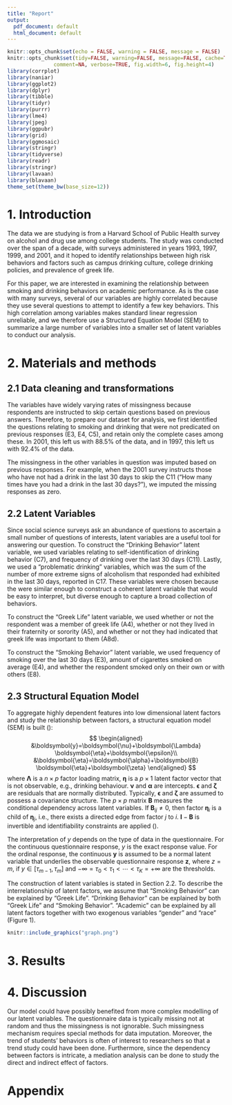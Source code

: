 ```yaml
---
title: "Report"
output:
  pdf_document: default
  html_document: default
---
```


```r
knitr::opts_chunk$set(echo = FALSE, warning = FALSE, message = FALSE)
knitr::opts_chunk$set(tidy=FALSE, warning=FALSE, message=FALSE, cache=TRUE, 
               comment=NA, verbose=TRUE, fig.width=6, fig.height=4)
library(corrplot)
library(naniar)
library(ggplot2)
library(dplyr)
library(tibble)
library(tidyr)
library(purrr)
library(lme4)
library(jpeg)
library(ggpubr)
library(grid)
library(ggmosaic)
library(stringr)
library(tidyverse)
library(readr)
library(stringr)
library(lavaan)
library(blavaan)
theme_set(theme_bw(base_size=12))
```

# 1. Introduction
The data we are studying is from a Harvard School of Public Health survey on alcohol and drug use among college students. The study was conducted over the span of a decade, with surveys administered in years 1993, 1997, 1999, and 2001, and it hoped to identify relationships between high risk behaviors and factors such as campus drinking culture, college drinking policies, and prevalence of greek life. 

For this paper, we are interested in examining the relationship between smoking and drinking behaviors on academic performance. As is the case with many surveys, several of our variables are highly correlated because they use several questions to attempt to identify a few key behaviors. This high correlation among variables makes standard linear regression unreliable, and we therefore use a Structured Equation Model (SEM) to summarize a large number of variables into a smaller set of latent variables to conduct our analysis. 

# 2. Materials and methods

## 2.1 Data cleaning and transformations
The variables have widely varying rates of missingness because respondents are instructed to skip certain questions based on previous answers. Therefore, to prepare our dataset for analysis, we first identified the questions relating to smoking and drinking that were not predicated on previous responses (E3, E4, C5), and retain only the complete cases among these. In 2001, this left us with 88.5% of the data, and in 1997, this left us with 92.4% of the data. 

The missingness in the other variables in question was imputed based on previous responses. For example, when the 2001 survey instructs those who have not had a drink in the last 30 days to skip the C11 ("How many times have you had a drink in the last 30 days?"), we imputed the missing responses as zero. 


## 2.2 Latent Variables
Since social science surveys ask an abundance of questions to ascertain a small number of questions of interests, latent variables are a useful tool for answering our question. To construct the "Drinking Behavior" latent variable, we used variables relating to self-identification of drinking behavior (C7), and frequency of drinking over the last 30 days (C11). Lastly, we used a "problematic drinking" variables, which was the sum of the number of more extreme signs of alcoholism that responded had exhibited in the last 30 days, reported in C17. These variables were chosen because the were similar enough to construct a coherent latent variable that would be easy to interpret, but diverse enough to capture a broad collection of behaviors. 

To construct the "Greek Life" latent variable, we used whether or not the respondent was a member of greek life (A4), whether or not they lived in their fraternity or sorority (A5), and whether or not they had indicated that greek life was important to them (A8d). 

To construct the "Smoking Behavior" latent variable, we used frequency of smoking over the last 30 days (E3), amount of cigarettes smoked on average (E4), and whether the respondent smoked only on their own or with others (E8).

## 2.3 Structural Equation Model
To aggregate highly dependent features into low dimensional latent factors and study the relationship between factors, a structural equation model (SEM) is built (\ref{lavann}):
$$
\begin{aligned}
  &\boldsymbol{y}=\boldsymbol{\nu}+\boldsymbol{\Lambda} \boldsymbol{\eta}+\boldsymbol{\epsilon}\\
  &\boldsymbol{\eta}=\boldsymbol{\alpha}+\boldsymbol{B} \boldsymbol{\eta}+\boldsymbol{\zeta}
\end{aligned}
$$
where $\boldsymbol{\Lambda}$ is a $n\times p$ factor loading matrix, $\boldsymbol{\eta}$ is a $p\times 1$ latent factor vector that is not observable, e.g., drinking behaviour. $\boldsymbol{\nu}$ and $\boldsymbol{\alpha}$ are intercepts. $\boldsymbol{\epsilon}$ and $\boldsymbol{\zeta}$ are residuals that are normally distributed. Typically, $\boldsymbol{\epsilon}$ and $\boldsymbol{\zeta}$ are assumed to possess a covariance structure. The $p\times p$ matrix $\boldsymbol{B}$ measures the conditional dependency across latent variables. If $\boldsymbol{B}_{ij}\neq 0$, then factor $\boldsymbol{\eta}_i$ is a child of $\boldsymbol{\eta}_j$, i.e., there exists a directed edge from factor $j$ to $i$. $\boldsymbol{I}-\boldsymbol{B}$ is invertible and identifiability constraints are applied (\ref{dunson2005}).

The interpretation of $y$ depends on the type of data in the questionnaire. For the continuous questionnaire response, $y$ is the exact response value. For the ordinal response, the continuous $\boldsymbol{y}$ is assumed to be a normal latent variable that underlies the observable questionnaire response $\boldsymbol{z}$, where $z=m$, if $y\in[\tau_{m-1}, \tau_m]$ and $-\infty=\tau_0<\tau_1<\cdots<\tau_K=+\infty$ are the thresholds.

The construction of latent variables is stated in Section 2.2. To describe the interrelationship of latent factors, we assume that "Smoking Behavior" can be explained by "Greek Life". "Drinking Behavior" can be explained by both "Greek Life" and "Smoking Behavior". "Academic" can be explained by all latent factors together with two exogenous variables "gender" and "race" (Figure 1).

```r
knitr::include_graphics("graph.png")
```

# 3. Results



# 4. Discussion
Our model could have possibly benefited from more complex modelling of our latent variables. The questionnaire data is typically missing not at random and thus the missingness is not ignorable. Such missingness mechanism requires special methods for data imputation. Moreover, the trend of students' behaviors is often of interest to researchers so that a trend study could have been done. Furthermore, since the dependency between factors is intricate, a mediation analysis can be done to study the direct and indirect effect of factors.


# Appendix
